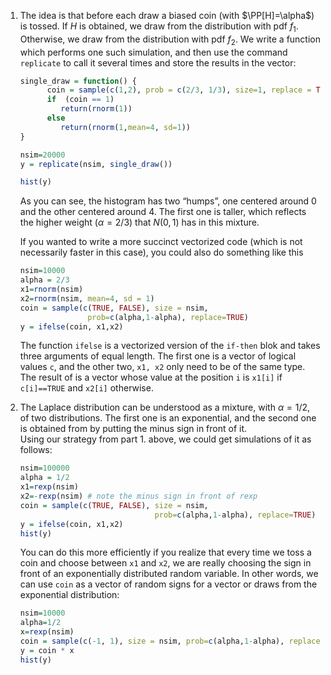 1. 
   The idea is that before each draw a biased coin (with $\PP[H]=\alpha$) is
    tossed. If $H$ is obtained, we draw from the distribution with pdf $f_1$.
    Otherwise, we draw from the distribution with pdf $f_2$. We write a function
    which performs one such simulation, and then use the command `replicate` to
    call it  several times and  store the results in the vector:
   ```r
   single_draw = function() {
         coin = sample(c(1,2), prob = c(2/3, 1/3), size=1, replace = TRUE)
         if  (coin == 1) 
            return(rnorm(1))
         else
            return(rnorm(1,mean=4, sd=1))
   }

   nsim=20000
   y = replicate(nsim, single_draw())
    
   hist(y)
   ```


   As you can see, the histogram has two "humps", one centered around 
   $0$ and the
   other centered around $4$. The first one is taller, which reflects the higher
   weight ($\alpha=2/3$) that $N(0,1)$ has in this mixture.

   If you wanted to write a more succinct vectorized code (which is not
   necessarily faster in this case), you could also do something like this

   ```r
   nsim=10000
   alpha = 2/3
   x1=rnorm(nsim)
   x2=rnorm(nsim, mean=4, sd = 1)
   coin = sample(c(TRUE, FALSE), size = nsim, 
                  prob=c(alpha,1-alpha), replace=TRUE)
   y = ifelse(coin, x1,x2)
   ```
   
   The function `ifelse` is a vectorized version of the `if-then` blok and takes
   three arguments of equal length. The first one is a vector of logical values
   `c`, and the other two, `x1, x2` only need to be of the same type. The result
   of is a vector whose value at the position `i` is `x1[i]` if `c[i]==TRUE` and
   `x2[i]` otherwise.

2. 
   The Laplace distribution can be understood as a mixture, with $\alpha=1/2$, of
   two distributions. The first one is an exponential, and the second one is obtained 
  from by putting the minus sign in front of it.  
   Using our strategy from part 1. above,
   we could get simulations of it as follows:

   ```r
   nsim=100000
   alpha = 1/2
   x1=rexp(nsim)
   x2=-rexp(nsim) # note the minus sign in front of rexp
   coin = sample(c(TRUE, FALSE), size = nsim, 
                                 prob=c(alpha,1-alpha), replace=TRUE)
   y = ifelse(coin, x1,x2)
   hist(y) 
   ```

   You can do this more efficiently if you realize that every time we toss a
   coin and choose between `x1` and `x2`, we are really choosing the sign in
   front of an exponentially distributed random variable. In other words, we can
   use `coin` as a vector of random signs for a vector or draws from the
   exponential distribution:
   
   
   ```r
   nsim=10000
   alpha=1/2
   x=rexp(nsim)
   coin = sample(c(-1, 1), size = nsim, prob=c(alpha,1-alpha), replace=TRUE)
   y = coin * x
   hist(y)
   ```
   
   
   
